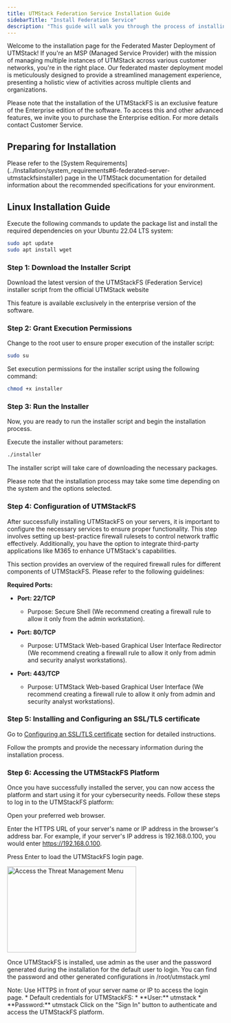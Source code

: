 ```yaml
---
title: UTMStack Federation Service Installation Guide
sidebarTitle: "Install Federation Service"
description: "This guide will walk you through the process of installing the UTMStack Federation Service (UTMStackFS)"
---
```


Welcome to the installation page for the Federated Master Deployment of UTMStack! If you're an MSP (Managed Service Provider) with the mission of managing multiple instances of UTMStack across various customer networks, you're in the right place. Our federated master deployment model is meticulously designed to provide a streamlined management experience, presenting a holistic view of activities across multiple clients and organizations.

<Warning>
    Please note that the installation of the UTMStackFS is an exclusive feature of the Enterprise edition of the software. To access this and other advanced features, we invite you to purchase the Enterprise edition.
</Warning>

<Note>
    For more details contact Customer Service.
</Note>

## Preparing for Installation

<Note>
Please refer to the [System Requirements](../Installation/system_requirements#6-federated-server-utmstackfsinstaller) page in the UTMStack documentation for detailed information about the recommended specifications for your environment.
</Note>

## Linux Installation Guide

Execute the following commands to update the package list and install the required dependencies on your Ubuntu 22.04 LTS system:

``` bash
sudo apt update
sudo apt install wget
```

### Step 1: Download the Installer Script

Download the latest version of the UTMStackFS (Federation Service) installer script from the official UTMStack website

<Warning>
    This feature is available exclusively in the enterprise version of the software.
</Warning>


### Step 2: Grant Execution Permissions

Change to the root user to ensure proper execution of the installer script:

``` bash
sudo su
```

Set execution permissions for the installer script using the following command:

``` bash
chmod +x installer
```

### Step 3: Run the Installer

Now, you are ready to run the installer script and begin the installation process.

Execute the installer without parameters:

``` bash
./installer
```

The installer script will take care of downloading the necessary packages.

<Note>
    Please note that the installation process may take some time depending on the system and the options selected.
</Note>


### Step 4: Configuration of UTMStackFS
After successfully installing UTMStackFS on your servers, it is important to configure the necessary services to ensure proper functionality. This step involves setting up best-practice firewall rulesets to control network traffic effectively. Additionally, you have the option to integrate third-party applications like M365 to enhance UTMStack's capabilities.

This section provides an overview of the required firewall rules for different components of UTMStackFS. Please refer to the following guidelines:

**Required Ports:**

- **Port: 22/TCP**
  - Purpose: Secure Shell (We recommend creating a firewall rule to allow it only from the admin workstation).

- **Port: 80/TCP**
  - Purpose: UTMStack Web-based Graphical User Interface Redirector (We recommend creating a firewall rule to allow it only from admin and security analyst workstations).

- **Port: 443/TCP**
  - Purpose: UTMStack Web-based Graphical User Interface (We recommend creating a firewall rule to allow it only from admin and security analyst workstations).

### Step 5:  Installing and Configuring an SSL/TLS certificate
Go to [Configuring an SSL/TLS certificate](../Installation/ssl_certificate) section for detailed instructions.

<Tip>   
 Follow the prompts and provide the necessary information during the installation process.
</Tip>

### Step 6: Accessing the UTMStackFS Platform
Once you have successfully installed the server, you can now access the platform and start using it for your cybersecurity needs. Follow these steps to log in to the UTMStackFS platform:

Open your preferred web browser.

Enter the HTTPS URL of your server's name or IP address in the browser's address bar. For example, if your server's IP address is 192.168.0.100, you would enter https://192.168.0.100.

Press Enter to load the UTMStackFS login page.

<img
  width="300"
  height="200"
  noZoom
  className="block rounded-xl"
  src="/images/setup guide/login_utmstack.png"
  alt="Access the Threat Management Menu"
/>

Once UTMStackFS is installed, use admin as the user and the password generated during the installation for the default user to login. You can find the password and other generated configurations in /root/utmstack.yml

<Note>
    Note: Use HTTPS in front of your server name or IP to access the login page.
</Note>

<Tip>
    * Default credentials for UTMStackFS:
        * **User:** utmstack
        * **Password:** utmstack
</Tip>

<Note>
    Click on the "Sign In" button to authenticate and access the UTMStackFS platform.
</Note>